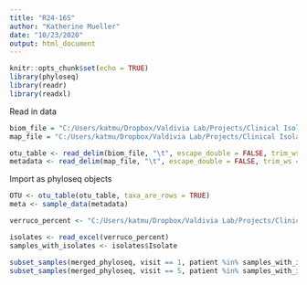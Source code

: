 ```yaml
---
title: "R24-16S"
author: "Katherine Mueller"
date: "10/23/2020"
output: html_document
---
```


```r
knitr::opts_chunk$set(echo = TRUE)
library(phyloseq)
library(readr)
library(readxl)
```

Read in data
```r
biom_file = "C:/Users/katmu/Dropbox/Valdivia Lab/Projects/Clinical Isolates/Data/Data_for_analysis/Community_Analysis/second_biom/2020-10-16_update/phyla6_relative-table.tsv"
map_file = "C:/Users/katmu/Dropbox/Valdivia Lab/Projects/Clinical Isolates/Data/Data_for_analysis/Community_Analysis/second_biom/sample-metadata.txt"

otu_table <- read_delim(biom_file, "\t", escape_double = FALSE, trim_ws = TRUE)
metadata <- read_delim(map_file, "\t", escape_double = FALSE, trim_ws = TRUE)
```

Import as phyloseq objects
```r
OTU <- otu_table(otu_table, taxa_are_rows = TRUE)
meta <- sample_data(metadata)
```

```r
verruco_percent <- "C:/Users/katmu/Dropbox/Valdivia Lab/Projects/Clinical Isolates/Data/Data_for_analysis/Community_Analysis/second_biom/2020-10-16_update/verruco_percent.xlsx"

isolates <- read_excel(verruco_percent)
samples_with_isolates <- isolates$Isolate

subset_samples(merged_phyloseq, visit == 1, patient %in% samples_with_isolates) -> baseline
subset_samples(merged_phyloseq, visit == 5, patient %in% samples_with_isolates) -> endpoint
```

